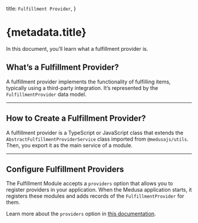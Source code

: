   title: `Fulfillment Provider`,
}

# {metadata.title}

In this document, you’ll learn what a fulfillment provider is.

## What’s a Fulfillment Provider?

A fulfillment provider implements the functionality of fulfilling items, typically using a third-party integration. It’s represented by the `FulfillmentProvider` data model.

---

## How to Create a Fulfillment Provider?

A fulfillment provider is a TypeScript or JavaScript class that extends the `AbstractFulfillmentProviderService` class imported from `@medusajs/utils`. Then, you export it as the main service of a module.

---

## Configure Fulfillment Providers

The Fulfillment Module accepts a `providers` option that allows you to register providers in your application. When the Medusa application starts, it registers these modules and adds records of the `FulfillmentProvider` for them.

Learn more about the `providers` option in [this documentation](../module-options/page.mdx).
